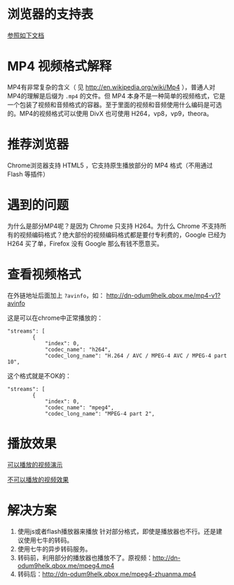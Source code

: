 # 浏览器的支持表

[参照如下文档](https://en.wikipedia.org/wiki/HTML5_video)

# MP4 视频格式解释
MP4有非常复杂的含义（ 见 http://en.wikipedia.org/wiki/Mp4 ），普通人对MP4的理解是后缀为 `.mp4` 的文件。但 MP4 本身不是一种简单的视频格式，它是一个包装了视频和音频格式的容器。至于里面的视频和音频使用什么编码是可选的。MP4的视频格式可以使用 DivX 也可使用 H264，vp8，vp9，theora。

# 推荐浏览器
Chrome浏览器支持 HTML5 ，它支持原生播放部分的 MP4 格式（不用通过 Flash 等插件）

# 遇到的问题
为什么是部分MP4呢？是因为 Chrome 只支持 H264。为什么 Chrome 不支持所有的视频编码格式？绝大部份的视频编码格式都是要付专利费的，Google 已经为 H264 买了单，Firefox 没有 Google 那么有钱不愿意买。

# 查看视频格式
在外链地址后面加上 `?avinfo`，如： http://dn-odum9helk.qbox.me/mp4-v1?avinfo

这是可以在chrome中正常播放的：

    "streams": [
            {
                "index": 0,
                "codec_name": "h264",
                "codec_long_name": "H.264 / AVC / MPEG-4 AVC / MPEG-4 part 10",

这个格式就是不OK的：

    "streams": [
            {
                "index": 0,
                "codec_name": "mpeg4",
                "codec_long_name": "MPEG-4 part 2",


# 播放效果

[可以播放的视频演示](http://dn-odum9helk.qbox.me/@/test/mp4-test1%20-%20%E5%89%AF%E6%9C%AC.html) 

[不可以播放的视频效果](http://dn-odum9helk.qbox.me/@/test/mp4-test1.html)


# 解决方案

1. 使用js或者flash播放器来播放 针对部分格式，即使是播放器也不行。还是建议使用七牛的转码。
2. 使用七牛的异步转码服务。
3. 转码前，利用部分的播放器也播放不了。原视频：http://dn-odum9helk.qbox.me/mpeg4.mp4
4. 转码后：http://dn-odum9helk.qbox.me/mpeg4-zhuanma.mp4